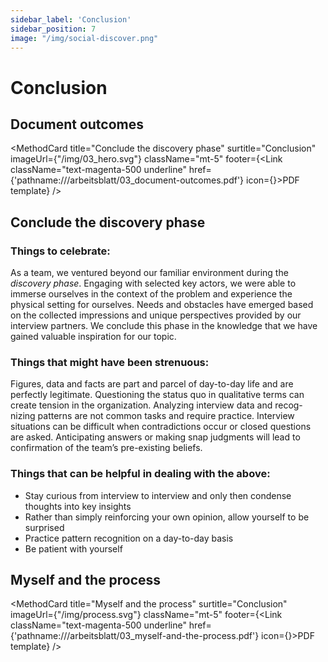 ```yaml
---
sidebar_label: 'Conclusion'
sidebar_position: 7
image: "/img/social-discover.png"
---
```



# Conclusion

## Document outcomes

<MethodCard
  title="Conclude the discovery phase"
  surtitle="Conclusion"
  imageUrl={"/img/03_hero.svg"}
  className="mt-5"
  footer={<Link className="text-magenta-500 underline" href={'pathname:///arbeitsblatt/03_document-outcomes.pdf'} icon={<EditIcon className="w-3 h-3 text-inherit" />}>PDF template</Link>}
/>

## Conclude the discovery phase

### Things to celebrate:

As a team, we ventured beyond our familiar environment during the _discovery phase_. Engaging with selected key actors, we were able to immerse ourselves in the context of the problem and experience the physical setting for ourselves. Needs and obstacles have emerged based on the collected impressions and unique perspectives provided by our interview partners. We conclude this phase in the knowledge that we have gained valuable inspiration for our topic.

### Things that might have been strenuous:

Figures, data and facts are part and parcel of day-to-day life and are perfectly legitimate. Questioning the status quo in qualitative terms can create tension in the organization. Analyzing interview data and recog- nizing patterns are not common tasks and require practice. Interview situations can be difficult when contradictions occur or closed questions are asked. Anticipating answers or making snap judgments will lead to confirmation of the team’s pre-existing beliefs.

### Things that can be helpful in dealing with the above:

- Stay curious from interview to interview and only then condense thoughts into key insights
- Rather than simply reinforcing your own opinion, allow yourself to be surprised
- Practice pattern recognition on a day-to-day basis
- Be patient with yourself

## Myself and the process

<MethodCard
  title="Myself and the process"
  surtitle="Conclusion"
  imageUrl={"/img/process.svg"}
  className="mt-5"
  footer={<Link className="text-magenta-500 underline" href={'pathname:///arbeitsblatt/03_myself-and-the-process.pdf'} icon={<EditIcon className="w-3 h-3 text-inherit" />}>PDF template</Link>}
/>